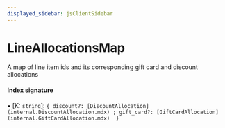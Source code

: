 ```yaml
---
displayed_sidebar: jsClientSidebar
---
```



# LineAllocationsMap

A map of line item ids and its corresponding gift card and discount
allocations

#### Index signature

▪ [K: `string`]: ``{ discount?: [DiscountAllocation](internal.DiscountAllocation.mdx) ; gift_card?: [GiftCardAllocation](internal.GiftCardAllocation.mdx)  }``
